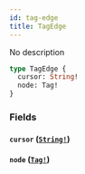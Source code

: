 ```yaml
---
id: tag-edge
title: TagEdge
---
```


No description

```graphql
type TagEdge {
  cursor: String!
  node: Tag!
}
```

### Fields

#### `cursor` ([`String!`](/graphql/scalars/string))

#### `node` ([`Tag!`](/graphql/objects/tag))
